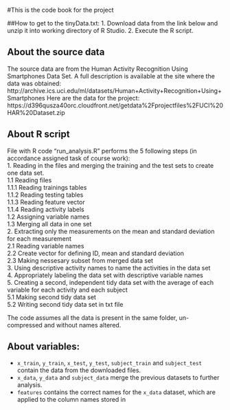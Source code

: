 #This is the code book for the project

##How to get to the tinyData.txt:
1. Download data from the link below and unzip it into working directory of R Studio.
2. Execute the R script.

## About the source data
The source data are from the Human Activity Recognition Using Smartphones Data Set. A full description is available at the site where the data was obtained:
http://archive.ics.uci.edu/ml/datasets/Human+Activity+Recognition+Using+Smartphones
Here are the data for the project: https://d396qusza40orc.cloudfront.net/getdata%2Fprojectfiles%2FUCI%20HAR%20Dataset.zip 

## About R script
File with R code "run_analysis.R" performs the 5 following steps (in accordance assigned task of course work):   
1. Reading in the files and merging the training and the test sets to create one data set.   
  1.1 Reading files    
    1.1.1 Reading trainings tables   
    1.1.2 Reading testing tables   
    1.1.3 Reading feature vector   
    1.1.4 Reading activity labels   
  1.2 Assigning variable names   
  1.3 Merging all data in one set   
2. Extracting only the measurements on the mean and standard deviation for each measurement   
  2.1 Reading variable names  
  2.2 Create vector for defining ID, mean and standard deviation   
  2.3 Making nessesary subset from merged data set   
3. Using descriptive activity names to name the activities in the data set   
4. Appropriately labeling the data set with descriptive variable names   
5. Creating a second, independent tidy data set with the average of each variable for each activity and each subject   
  5.1 Making second tidy data set   
  5.2 Writing second tidy data set in txt file   

The code assumes all the data is present in the same folder, un-compressed and without names altered.

## About variables:   
* `x_train`, `y_train`, `x_test`, `y_test`, `subject_train` and `subject_test` contain the data from the downloaded files.
* `x_data`, `y_data` and `subject_data` merge the previous datasets to further analysis.
* `features` contains the correct names for the `x_data` dataset, which are applied to the column names stored in